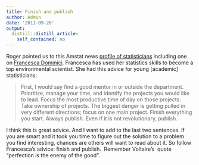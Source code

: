 ```yaml
---
title: Finish and publish
author: Admin
date: '2011-09-20'
output:
  distill::distill_article:
    self_contained: no
---
```


Roger pointed us to this Amstat news <a href="http://magazine.amstat.org/blog/2011/09/01/nextstop/" target="_blank">profile of statisticians</a> including one on <a href="http://www.hsph.harvard.edu/faculty/francesca-dominici/" target="_blank">Francesca Dominici</a>. Francesca has used her statistics skills to become a top environmental scientist. She had this advice for young [academic] statisticians:

> First, I would say find a good mentor in or outside the department. Prioritize, manage your time, and identify the projects you would like to lead. Focus the most productive time of day on those projects. Take ownership of projects. The biggest danger is getting pulled in very different directions; focus on one main project. Finish everything you start. Always publish. Even if it is not revolutionary, publish.

I think this is great advice. And I want to add to the last two sentences. If you are smart and it took you time to figure out the solution to a problem you find interesting, chances are others will want to read about it. So follow Francesca&#8217;s advice: finish and publish.  Remember Voltaire&#8217;s  quote &#8220;perfection is the enemy of the good&#8221;.

